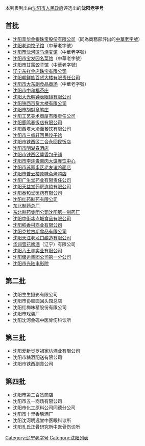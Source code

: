 {{unreferenced|time=2013-05-01T00:13:31+00:00}}
本列表列出由[[沈阳市人民政府|沈阳市人民政府]]评选出的'''沈阳老字号'''
== 首批 ==
*[[沈阳萃华金银珠宝股份有限公司|沈阳萃华金银珠宝股份有限公司]]（同為商務部評出的[[中華老字號|中華老字號]]）
*[[老边饺子|沈阳老边饺子馆]]（中華老字號）
*[[沈阳市沈河区马烧麦馆|沈阳市沈河区马烧麦馆]]（中華老字號）
*[[沈阳市宝发园名菜馆|沈阳市宝发园名菜馆]]（中華老字號）
*[[沈阳市甘露饺子馆|沈阳市甘露饺子馆]]（中華老字號）
*[[辽宁东祥金店珠宝有限公司|辽宁东祥金店珠宝有限公司]]
*[[沈阳朝鲜族百货大楼有限责任公司|沈阳朝鲜族百货大楼有限责任公司]]
*[[沈阳市大东副食品商场|沈阳市大东副食品商场]]（中華老字號）
*[[沈阳市中和福茶庄|沈阳市中和福茶庄]]
*[[沈阳大光明钟表眼镜有限公司|沈阳大光明钟表眼镜有限公司]]
*[[沈阳铁西百货大楼有限公司|沈阳铁西百货大楼有限公司]]
*[[沈阳市胡魁章笔庄|沈阳市胡魁章笔庄]]
*[[沈阳工艺美术商厦有限责任公司|沈阳工艺美术商厦有限责任公司]]
*[[沈阳鹿鸣春饭店有限公司|沈阳鹿鸣春饭店有限公司]]
*[[沈阳西塔大冷面餐饮有限公司|沈阳西塔大冷面餐饮有限公司]]
*[[沈阳市三盛轩回民饺子馆|沈阳市三盛轩回民饺子馆]]
*[[沈阳市铁西区二合永回民饭店|沈阳市铁西区二合永回民饭店]]
*[[沈阳市明湖春酒店|沈阳市明湖春酒店]]
*[[沈阳市铁西区馨香包子铺|沈阳市铁西区馨香包子铺]]
*[[李连贵熏肉大饼|沈阳市李连贵熏肉大饼餐饮中心]]
*[[沈阳市苏家屯区老友谊冷面店|沈阳市苏家屯区老友谊冷面店]]
*[[沈阳市普云楼原味斋烤鸭店|沈阳市普云楼原味斋烤鸭店]]
*[[沈阳广生堂药业有限责任公司|沈阳广生堂药业有限责任公司]]
*[[沈阳天益堂药房连锁有限公司|沈阳天益堂药房连锁有限公司]]
*[[沈阳泰和堂医药有限公司|沈阳泰和堂医药有限公司]]
*[[沈阳红药制药有限公司|沈阳红药制药有限公司]]
*[[东北制药总厂|东北制药总厂]]
*[[东北制药集团公司沈阳第一制药厂|东北制药集团公司沈阳第一制药厂]]
*[[沈阳中街冰点城食品有限公司|沈阳中街冰点城食品有限公司]]
*[[沈阳稻香村商业有限公司|沈阳稻香村商业有限公司]]
*[[沈阳克拉古斯食品有限公司|沈阳克拉古斯食品有限公司]]
*[[沈阳天江老龙口酿造有限公司|沈阳天江老龙口酿造有限公司]]
*[[华润雪花啤酒|华润雪花啤酒]]（辽宁）有限公司
*[[八王寺汽水|沈阳八王寺实业有限公司]]
*[[沈阳储运集团公司第一分公司|沈阳储运集团公司第一分公司]]
*[[沈阳市光陆电影院|沈阳市光陆电影院]]

== 第二批 ==
*沈阳生生摄影有限公司
*沈阳市协顺园回头馆总店
*沈阳红梅味精股份有限公司
*沈阳市戏装厂
*沈阳沈河金砚中医骨伤科诊所
== 第三批 ==
*沈阳爱新觉罗祖家坊酒业有限公司
*沈阳市糖酒配送有限公司
*沈阳市铁西副食公司
== 第四批 ==
*沈阳市第二百货商店
*沈阳市五一商场有限公司
*沈阳市化工原料公司同德分公司
*沈阳市十里香酿酒厂
*沈阳沈河明远堂中医眼科诊所
*沈阳孔氏正骨研究所中医骨伤诊所

[[Category:辽宁老字号|Category:辽宁老字号]]
[[Category:沈阳列表|Category:沈阳列表]]